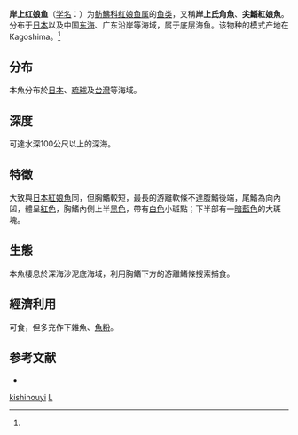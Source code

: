 {{Speciesbox 
| genus = Lepidotrigla
| species = kishinouyi
| image = OniKGR.jpg
| authority = Snyder, 1911<ref name='id8520'>{{cite web| url =http://www.bioinfo.cn/db05/BjdwSpecies.php?action=view&id=8520| title =岸上红娘鱼| work =中国动物物种编目数据库| publisher =中国科学院微生物研究所| author =中国科学院动物研究所| accessdate =2009-04-16| deadurl =yes| archiveurl =https://web.archive.org/web/20160305004207/http://www.bioinfo.cn/db05/BjdwSpecies.php?action=view&id=8520| archivedate =2016-03-05}}</ref>
}}

'''岸上红娘鱼'''（[[学名|学名]]：{{lang|la|''Lepidotrigla kishinouyi''}}）为[[鲂鮄科|鲂鮄科]][[红娘鱼属|红娘鱼属]]的[[鱼类|鱼类]]，又稱'''岸上氏角魚'''、'''尖鰭紅娘魚'''。分布于[[日本|日本]]以及中国[[东海|东海]]、广东沿岸等海域，属于底层海鱼。该物种的模式产地在Kagoshima。<ref name='id8520'/>

==分布==
本魚分布於[[日本|日本]]、[[琉球|琉球]]及[[台灣|台灣]]等海域。

==深度==
可達水深100公尺以上的深海。

==特徵==
大致與[[日本紅娘魚|日本紅娘魚]]同，但胸鰭較短，最長的游離軟條不達腹鰭後端，尾鰭為向內凹，體呈[[紅色|紅色]]，胸鰭內側上半[[黑色|黑色]]，帶有[[白色|白色]]小斑點；下半部有一[[暗藍色|暗藍色]]的大斑塊。

==生態==
本魚棲息於深海沙泥底海域，利用胸鰭下方的游離鰭條搜索捕食。

==經濟利用==
可食，但多充作下雜魚、[[魚粉|魚粉]]。

==参考文献==
{{reflist}}
* {{TaiBNET| zh=岸上氏角魚 | id=382907 | binomial=Lepidotrigla kishinouyi | authority=Snyder, 1911 | var= | accessdate=2013-01-24}}

{{Taxonbar|from=Q2537249}}

[[Category:红娘鱼属|kishinouyi]]
[[Category:1911年描述的魚類|L]]


{{鮋形目小作品}}